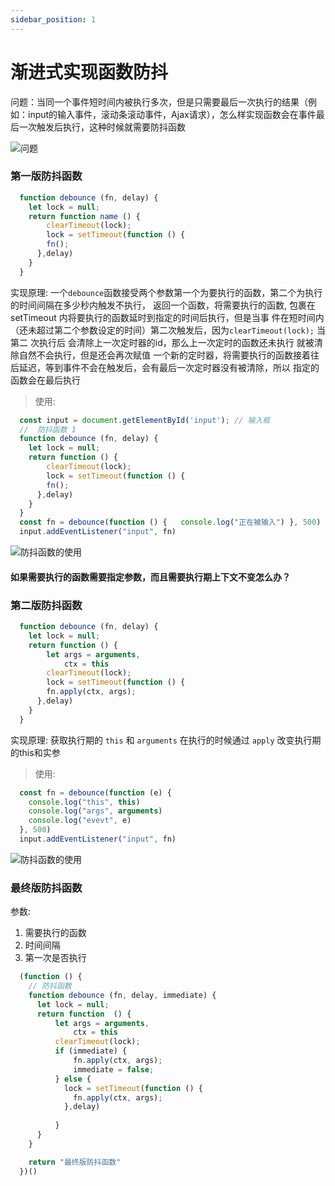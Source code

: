 ```yaml
---
sidebar_position: 1
---
```


# 渐进式实现函数防抖
问题：当同一个事件短时间内被执行多次，但是只需要最后一次执行的结果（例如：input的输入事件，滚动条滚动事件，Ajax请求），怎么样实现函数会在事件最后一次触发后执行，这种时候就需要防抖函数

![问题](/exampleImg/js/debounce.png)

### 第一版防抖函数

```js
  function debounce (fn, delay) {
    let lock = null;
    return function name () {
        clearTimeout(lock);
        lock = setTimeout(function () {
        fn();
      },delay)
    }
  }
```
实现原理:
一个```debounce```函数接受两个参数第一个为要执行的函数，第二个为执行的时间间隔在多少秒内触发不执行，
返回一个函数，将需要执行的函数, 包裹在 setTimeout 内将要执行的函数延时到指定的时间后执行，但是当事
件在短时间内（还未超过第二个参数设定的时间）第二次触发后，因为``` clearTimeout(lock); ``` 当第二
次执行后 会清除上一次定时器的id，那么上一次定时的函数还未执行 就被清除自然不会执行，但是还会再次赋值
一个新的定时器，将需要执行的函数接着往后延迟，等到事件不会在触发后，会有最后一次定时器没有被清除，所以
指定的函数会在最后执行

> 使用:
```js
  const input = document.getElementById('input'); // 输入框
  //  防抖函数 1 
  function debounce (fn, delay) {
    let lock = null;
    return function () {
        clearTimeout(lock);
        lock = setTimeout(function () {
        fn();
      },delay)
    }
  }
  const fn = debounce(function () {   console.log("正在被输入") }, 500)
  input.addEventListener("input", fn)
```
![防抖函数的使用](/exampleImg/js/de2.png)

#### 如果需要执行的函数需要指定参数，而且需要执行期上下文不变怎么办？

### 第二版防抖函数

```js
  function debounce (fn, delay) {
    let lock = null;
    return function () {
        let args = arguments,
            ctx = this
        clearTimeout(lock);
        lock = setTimeout(function () {
        fn.apply(ctx, args);
      },delay)
    }
  }
```
实现原理:
获取执行期的 ```this``` 和 ``` arguments ``` 在执行的时候通过 ```apply``` 改变执行期的this和实参

> 使用:
```js
  const fn = debounce(function (e) {
    console.log("this", this)
    console.log("args", arguments)
    console.log("evevt", e) 
  }, 500)
  input.addEventListener("input", fn)
```
![防抖函数的使用](/exampleImg/js/de3.png)

### 最终版防抖函数
参数:
1. 需要执行的函数
2. 时间间隔
3. 第一次是否执行

```js live
  (function () {
    // 防抖函数
    function debounce (fn, delay, immediate) {
      let lock = null;
      return function  () {
          let args = arguments,
              ctx = this
          clearTimeout(lock);
          if (immediate) {
              fn.apply(ctx, args);
              immediate = false;
          } else {
            lock = setTimeout(function () {
              fn.apply(ctx, args);
            },delay)
          
          }
      }
    }

    return "最终版防抖函数"
  })()
```